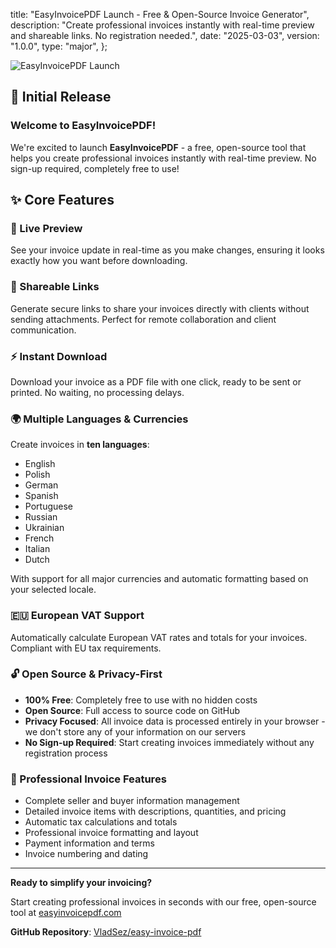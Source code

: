   title: "EasyInvoicePDF Launch - Free & Open-Source Invoice Generator",
  description:
    "Create professional invoices instantly with real-time preview and shareable links. No registration needed.",
  date: "2025-03-03",
  version: "1.0.0",
  type: "major",
};

![EasyInvoicePDF Launch](https://ik.imagekit.io/fl2lbswwo/CHANGELOG/easy-invoice-pdf-launch/launch.png?updatedAt=1751028191862)

## 🎉 Initial Release

### Welcome to EasyInvoicePDF!

We're excited to launch **EasyInvoicePDF** - a free, open-source tool that helps you create professional invoices instantly with real-time preview. No sign-up required, completely free to use!

## ✨ Core Features

### 🔴 Live Preview

See your invoice update in real-time as you make changes, ensuring it looks exactly how you want before downloading.

### 🔗 Shareable Links

Generate secure links to share your invoices directly with clients without sending attachments. Perfect for remote collaboration and client communication.

### ⚡ Instant Download

Download your invoice as a PDF file with one click, ready to be sent or printed. No waiting, no processing delays.

### 🌍 Multiple Languages & Currencies

Create invoices in **ten languages**:

- English
- Polish
- German
- Spanish
- Portuguese
- Russian
- Ukrainian
- French
- Italian
- Dutch

With support for all major currencies and automatic formatting based on your selected locale.

### 🇪🇺 European VAT Support

Automatically calculate European VAT rates and totals for your invoices. Compliant with EU tax requirements.

### 🔓 Open Source & Privacy-First

- **100% Free**: Completely free to use with no hidden costs
- **Open Source**: Full access to source code on GitHub
- **Privacy Focused**: All invoice data is processed entirely in your browser - we don't store any of your information on our servers
- **No Sign-up Required**: Start creating invoices immediately without any registration process

### 🏢 Professional Invoice Features

- Complete seller and buyer information management
- Detailed invoice items with descriptions, quantities, and pricing
- Automatic tax calculations and totals
- Professional invoice formatting and layout
- Payment information and terms
- Invoice numbering and dating

---

**Ready to simplify your invoicing?**

Start creating professional invoices in seconds with our free, open-source tool at [easyinvoicepdf.com](https://easyinvoicepdf.com)

**GitHub Repository**: [VladSez/easy-invoice-pdf](https://github.com/VladSez/easy-invoice-pdf)
